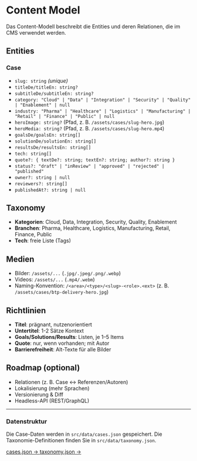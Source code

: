 # Content Model

Das Content-Modell beschreibt die Entities und deren Relationen, die im CMS verwendet werden.

## Entities

### Case

- `slug: string` *(unique)*
- `titleDe/titleEn: string?`
- `subtitleDe/subtitleEn: string?`
- `category: "Cloud" | "Data" | "Integration" | "Security" | "Quality" | "Enablement" | null`
- `industry: "Pharma" | "Healthcare" | "Logistics" | "Manufacturing" | "Retail" | "Finance" | "Public" | null`
- `heroImage: string?` (Pfad, z. B. `/assets/cases/slug-hero.jpg`)
- `heroMedia: string?` (Pfad, z. B. `/assets/cases/slug-hero.mp4`)
- `goalsDe/goalsEn: string[]`
- `solutionDe/solutionEn: string[]`
- `resultsDe/resultsEn: string[]`
- `tech: string[]`
- `quote?: { textDe?: string; textEn?: string; author?: string }`
- `status?: "draft" | "inReview" | "approved" | "rejected" | "published"`
- `owner?: string | null`
- `reviewers?: string[]`
- `publishedAt?: string | null`

## Taxonomy

- **Kategorien**: Cloud, Data, Integration, Security, Quality, Enablement  
- **Branchen**: Pharma, Healthcare, Logistics, Manufacturing, Retail, Finance, Public  
- **Tech**: freie Liste (Tags)

## Medien

- Bilder: `/assets/...` (`.jpg/.jpeg/.png/.webp`)
- Videos: `/assets/...` (`.mp4/.webm`)
- Naming-Konvention: `/<area>/<type>/<slug>-<role>.<ext>` (z. B. `/assets/cases/btp-delivery-hero.jpg`)

## Richtlinien

- **Titel**: prägnant, nutzenorientiert  
- **Untertitel**: 1-2 Sätze Kontext  
- **Goals/Solutions/Results**: Listen, je 1–5 Items  
- **Quote**: nur, wenn vorhanden; mit Autor  
- **Barrierefreiheit**: Alt-Texte für alle Bilder

## Roadmap (optional)

- Relationen (z. B. Case ↔ Referenzen/Autoren)
- Lokalisierung (mehr Sprachen)
- Versionierung & Diff
- Headless-API (REST/GraphQL)

---

<div className="not-prose bg-gray-50 border border-gray-200 rounded-lg p-6 my-6">
  <h3 className="text-lg font-semibold text-gray-900 mb-3">Datenstruktur</h3>
  <p className="text-sm text-gray-700 mb-4">
    Die Case-Daten werden in <code className="bg-gray-200 px-2 py-1 rounded">src/data/cases.json</code> gespeichert.
    Die Taxonomie-Definitionen finden Sie in <code className="bg-gray-200 px-2 py-1 rounded">src/data/taxonomy.json</code>.
  </p>
  <div className="flex gap-3">
    <a 
      href="https://github.com/Masum187/Quantiva-Advisory/blob/main/src/data/cases.json" 
      target="_blank"
      rel="noopener noreferrer"
      className="inline-flex items-center gap-2 px-4 py-2 bg-gray-800 text-white rounded-lg text-sm font-medium hover:bg-gray-900 transition"
    >
      cases.json →
    </a>
    <a 
      href="https://github.com/Masum187/Quantiva-Advisory/blob/main/src/data/taxonomy.json" 
      target="_blank"
      rel="noopener noreferrer"
      className="inline-flex items-center gap-2 px-4 py-2 bg-gray-800 text-white rounded-lg text-sm font-medium hover:bg-gray-900 transition"
    >
      taxonomy.json →
    </a>
  </div>
</div>





